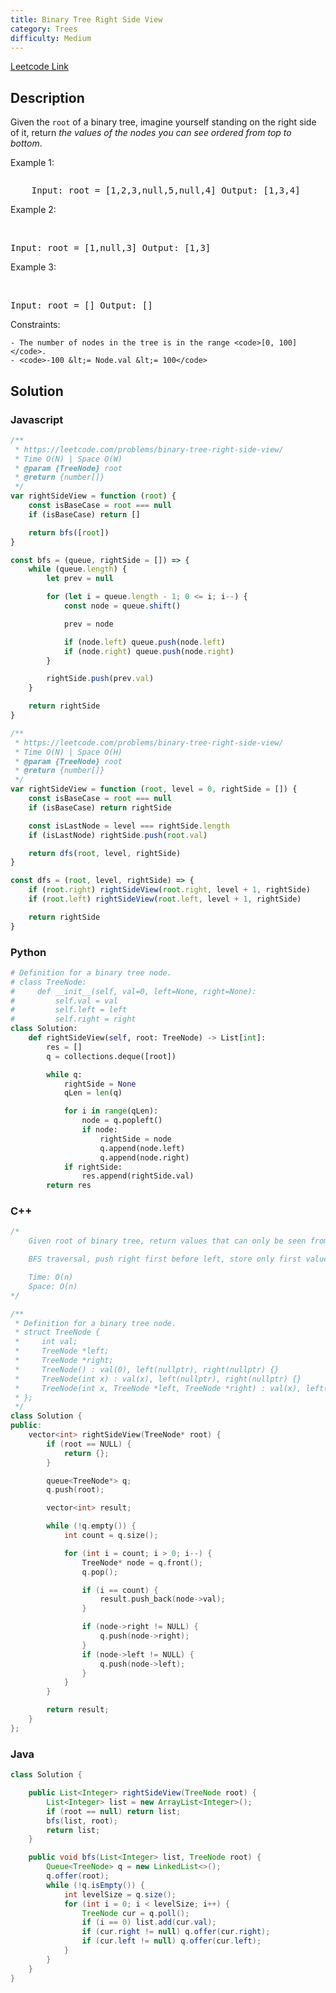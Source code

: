 ```yaml
---
title: Binary Tree Right Side View
category: Trees
difficulty: Medium
---
```


<Callout>

[Leetcode Link](https://leetcode.com/problems/binary-tree-right-side-view)

</Callout>

## Description

Given the <code>root</code> of a binary tree, imagine yourself standing on the right side of it, return _the values of the nodes you can see ordered from top to bottom_.

Example 1:

<Image
	alt=""
	src="https://assets.leetcode.com/uploads/2021/02/14/tree.jpg"
	width={401}
	height={301}
/>
<br />

<pre className="overflow-x-auto">
	Input: root = [1,2,3,null,5,null,4] Output: [1,3,4]
</pre>

Example 2:

<br />

<pre className="overflow-x-auto">Input: root = [1,null,3] Output: [1,3]</pre>

Example 3:

<br />

<pre className="overflow-x-auto">Input: root = [] Output: []</pre>

Constraints:

    - The number of nodes in the tree is in the range <code>[0, 100]</code>.
    - <code>-100 &lt;= Node.val &lt;= 100</code>

## Solution

### Javascript

```javascript
/**
 * https://leetcode.com/problems/binary-tree-right-side-view/
 * Time O(N) | Space O(W)
 * @param {TreeNode} root
 * @return {number[]}
 */
var rightSideView = function (root) {
	const isBaseCase = root === null
	if (isBaseCase) return []

	return bfs([root])
}

const bfs = (queue, rightSide = []) => {
	while (queue.length) {
		let prev = null

		for (let i = queue.length - 1; 0 <= i; i--) {
			const node = queue.shift()

			prev = node

			if (node.left) queue.push(node.left)
			if (node.right) queue.push(node.right)
		}

		rightSide.push(prev.val)
	}

	return rightSide
}

/**
 * https://leetcode.com/problems/binary-tree-right-side-view/
 * Time O(N) | Space O(H)
 * @param {TreeNode} root
 * @return {number[]}
 */
var rightSideView = function (root, level = 0, rightSide = []) {
	const isBaseCase = root === null
	if (isBaseCase) return rightSide

	const isLastNode = level === rightSide.length
	if (isLastNode) rightSide.push(root.val)

	return dfs(root, level, rightSide)
}

const dfs = (root, level, rightSide) => {
	if (root.right) rightSideView(root.right, level + 1, rightSide)
	if (root.left) rightSideView(root.left, level + 1, rightSide)

	return rightSide
}
```

### Python

```python
# Definition for a binary tree node.
# class TreeNode:
#     def __init__(self, val=0, left=None, right=None):
#         self.val = val
#         self.left = left
#         self.right = right
class Solution:
    def rightSideView(self, root: TreeNode) -> List[int]:
        res = []
        q = collections.deque([root])

        while q:
            rightSide = None
            qLen = len(q)

            for i in range(qLen):
                node = q.popleft()
                if node:
                    rightSide = node
                    q.append(node.left)
                    q.append(node.right)
            if rightSide:
                res.append(rightSide.val)
        return res

```

### C++

```cpp
/*
    Given root of binary tree, return values that can only be seen from the right side

    BFS traversal, push right first before left, store only first value

    Time: O(n)
    Space: O(n)
*/

/**
 * Definition for a binary tree node.
 * struct TreeNode {
 *     int val;
 *     TreeNode *left;
 *     TreeNode *right;
 *     TreeNode() : val(0), left(nullptr), right(nullptr) {}
 *     TreeNode(int x) : val(x), left(nullptr), right(nullptr) {}
 *     TreeNode(int x, TreeNode *left, TreeNode *right) : val(x), left(left), right(right) {}
 * };
 */
class Solution {
public:
    vector<int> rightSideView(TreeNode* root) {
        if (root == NULL) {
            return {};
        }

        queue<TreeNode*> q;
        q.push(root);

        vector<int> result;

        while (!q.empty()) {
            int count = q.size();

            for (int i = count; i > 0; i--) {
                TreeNode* node = q.front();
                q.pop();

                if (i == count) {
                    result.push_back(node->val);
                }

                if (node->right != NULL) {
                    q.push(node->right);
                }
                if (node->left != NULL) {
                    q.push(node->left);
                }
            }
        }

        return result;
    }
};

```

### Java

```java
class Solution {

    public List<Integer> rightSideView(TreeNode root) {
        List<Integer> list = new ArrayList<Integer>();
        if (root == null) return list;
        bfs(list, root);
        return list;
    }

    public void bfs(List<Integer> list, TreeNode root) {
        Queue<TreeNode> q = new LinkedList<>();
        q.offer(root);
        while (!q.isEmpty()) {
            int levelSize = q.size();
            for (int i = 0; i < levelSize; i++) {
                TreeNode cur = q.poll();
                if (i == 0) list.add(cur.val);
                if (cur.right != null) q.offer(cur.right);
                if (cur.left != null) q.offer(cur.left);
            }
        }
    }
}

```
